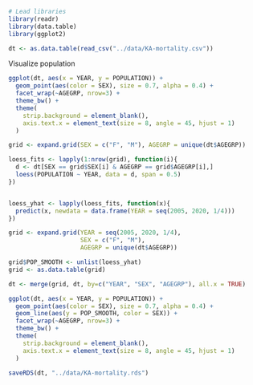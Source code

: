 ```r
# Lead libraries
library(readr)
library(data.table)
library(ggplot2)
```

```r
dt <- as.data.table(read_csv("../data/KA-mortality.csv"))
```

Visualize population
```r
ggplot(dt, aes(x = YEAR, y = POPULATION)) + 
  geom_point(aes(color = SEX), size = 0.7, alpha = 0.4) + 
  facet_wrap(~AGEGRP, nrow=3) + 
  theme_bw() + 
  theme(
    strip.background = element_blank(),
    axis.text.x = element_text(size = 8, angle = 45, hjust = 1)
  )
```

```r
grid <- expand.grid(SEX = c("F", "M"), AGEGRP = unique(dt$AGEGRP))

loess_fits <- lapply(1:nrow(grid), function(i){
  d <- dt[SEX == grid$SEX[i] & AGEGRP == grid$AGEGRP[i],]
  loess(POPULATION ~ YEAR, data = d, span = 0.5)
})


loess_yhat <- lapply(loess_fits, function(x){
  predict(x, newdata = data.frame(YEAR = seq(2005, 2020, 1/4)))
})

grid <- expand.grid(YEAR = seq(2005, 2020, 1/4), 
                    SEX = c("F", "M"), 
                    AGEGRP = unique(dt$AGEGRP))

grid$POP_SMOOTH <- unlist(loess_yhat)
grid <- as.data.table(grid)

dt <- merge(grid, dt, by=c("YEAR", "SEX", "AGEGRP"), all.x = TRUE)
```

```r
ggplot(dt, aes(x = YEAR, y = POPULATION)) + 
  geom_point(aes(color = SEX), size = 0.7, alpha = 0.4) + 
  geom_line(aes(y = POP_SMOOTH, color = SEX)) + 
  facet_wrap(~AGEGRP, nrow=3) + 
  theme_bw() + 
  theme(
    strip.background = element_blank(),
    axis.text.x = element_text(size = 8, angle = 45, hjust = 1)
  )
```

```r
saveRDS(dt, "../data/KA-mortality.rds")
```

